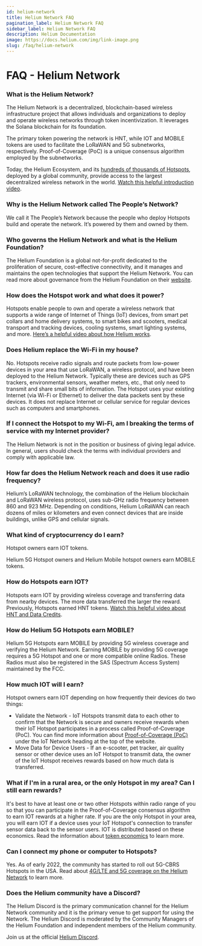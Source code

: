 ```yaml
---
id: helium-network
title: Helium Network FAQ
pagination_label: Helium Network FAQ
sidebar_label: Helium Network FAQ
description: Helium Documentation
image: https://docs.helium.com/img/link-image.png
slug: /faq/helium-network
---
```


# FAQ - Helium Network

### What is the Helium Network?

The Helium Network is a decentralized, blockchain-based wireless infrastructure project that allows
individuals and organizations to deploy and operate wireless networks through token incentivization.
It leverages the Solana blockchain for its foundation.

The primary token powering the network is HNT, while IOT and MOBILE tokens are used to facilitate
the LoRaWAN and 5G subnetworks, respectively. Proof-of-Coverage (PoC) is a unique consensus
algorithm employed by the subnetworks.

Today, the Helium Ecosystem, and its <a href="https://explorer.helium.com/">hundreds of thousands of
Hotspots</a>, deployed by a global community, provide access to the largest decentralized wireless
network in the world. [Watch this helpful introduction video](https://youtu.be/Vx9YyS7-d3g).

### Why is the Helium Network called The People’s Network?

We call it The People’s Network because the people who deploy Hotspots build and operate the
network. It’s powered by them and owned by them.

### Who governs the Helium Network and what is the Helium Foundation?

The Helium Foundation is a global not-for-profit dedicated to the proliferation of secure,
cost-effective connectivity, and it manages and maintains the open technologies that support the
Helium Network. You can read more about governance from the Helium Foundation on their
[website](https://helium.foundation).

### How does the Hotspot work and what does it power?

Hotspots enable people to own and operate a wireless network that supports a wide range of Internet
of Things (IoT) devices, from smart pet collars and home delivery systems, to smart bikes and
scooters, medical transport and tracking devices, cooling systems, smart lighting systems, and more.
[Here’s a helpful video about how Helium works](https://www.youtube.com/watch?v=67aQeZTaqNY).

### Does Helium replace the Wi-Fi in my house?

No. Hotspots receive radio signals and route packets from low-power devices in your area that use
LoRaWAN, a wireless protocol, and have been deployed to the Helium Network. Typically these are
devices such as GPS trackers, environmental sensors, weather meters, etc., that only need to
transmit and share small bits of information. The Hotspot uses your existing Internet (via Wi-Fi or
Ethernet) to deliver the data packets sent by these devices. It does not replace Internet or
cellular service for regular devices such as computers and smartphones.

### If I connect the Hotspot to my Wi-Fi, am I breaking the terms of service with my Internet provider?

The Helium Network is not in the position or business of giving legal advice. In general, users
should check the terms with individual providers and comply with applicable law.

### How far does the Helium Network reach and does it use radio frequency?

Helium’s LoRaWAN technology, the combination of the Helium blockchain and LoRaWAN wireless protocol,
uses sub-GHz radio frequency between 860 and 923 MHz. Depending on conditions, Helium LoRaWAN can
reach dozens of miles or kilometers and even connect devices that are inside buildings, unlike GPS
and cellular signals.

### What kind of cryptocurrency do I earn?

Hotspot owners earn IOT tokens.

Helium 5G Hotspot owners and Helium Mobile hotspot owners earn MOBILE tokens.

### How do Hotspots earn IOT?

Hotspots earn IOT by providing wireless coverage and transferring data from nearby devices. The more
data transferred the larger the reward. Previously, Hotspots earned HNT tokens.
[Watch this helpful video about HNT and Data Credits](https://www.youtube.com/watch?v=B0JOB88MHSI).

### How do Helium 5G Hotspots earn MOBILE?

Helium 5G Hotspots earn MOBILE by providing 5G wireless coverage and verifying the Helium Network.
Earning MOBILE by providing 5G coverage requires a 5G Hotspot and one or more compatible online
Radios. These Radios must also be registered in the SAS (Spectrum Access System) maintained by the
FCC.

### How much IOT will I earn?

Hotspot owners earn IOT depending on how frequently their devices do two things:

- Validate the Network - IoT Hotspots transmit data to each other to confirm that the Network is
  secure and owners receive rewards when their IoT Hotspot participates in a process called
  Proof-of-Coverage (PoC). You can find more information about
  [Proof-of-Coverage (PoC)](/iot/proof-of-coverage) under the IoT Network heading at the top of the
  website.
- Move Data for Device Users - If an e-scooter, pet tracker, air quality sensor or other device uses
  an IoT Hotspot to transmit data, the owner of the IoT Hotspot receives rewards based on how much
  data is transferred.

### What if I'm in a rural area, or the only Hotspot in my area? Can I still earn rewards?

It's best to have at least one or two other Hotspots within radio range of you so that you can
participate in the Proof-of-Coverage consensus algorithm to earn IOT rewards at a higher rate. If
you are the only Hotspot in your area, you will earn IOT if a device uses your IoT Hotspot's
connection to transfer sensor data back to the sensor users. IOT is distributed based on these
economics. Read the information about
[token economics](https://docs.helium.com/tokens/hnt-token#hnt-token-economic-concepts) to learn
more.

### Can I connect my phone or computer to Hotspots?

Yes. As of early 2022, the community has started to roll out 5G-CBRS Hotspots in the USA. Read about
[4G/LTE and 5G coverage on the Helium Network](https://www.helium.com/5G) to learn more.

### Does the Helium community have a Discord?

The Helium Discord is the primary communication channel for the Helium Network community and it is
the primary venue to get support for using the Network. The Helium Discord is moderated by the
Community Managers of the Helium Foundation and independent members of the Helium community.

Join us at the official [Helium Discord](https://discord.gg/helium).
